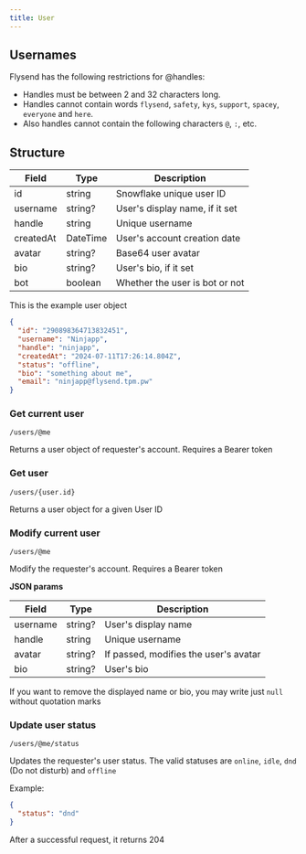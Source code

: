 ```yaml
---
title: User
---
```



## Usernames
Flysend has the following restrictions for @handles:
- Handles must be between 2 and 32 characters long.
- Handles cannot contain words `flysend`, `safety`, `kys`, `support`, `spacey`, `everyone` and `here`.
- Also handles cannot contain the following characters `@`, `:`, etc.

## Structure

| Field    | Type | Description |
| -------- | ------- | ----------- |
| id  | string    | Snowflake unique user ID | 
| username | string?     | User's display name, if it set |
| handle    | string    | Unique username |
| createdAt | DateTime | User's account creation date |
| avatar | string? | Base64 user avatar
| bio | string? | User's bio, if it set
| bot | boolean | Whether the user is bot or not

This is the example user object

```json
{
  "id": "290898364713832451",
  "username": "Ninjapp",
  "handle": "ninjapp",
  "createdAt": "2024-07-11T17:26:14.804Z",
  "status": "offline",
  "bio": "something about me",
  "email": "ninjapp@flysend.tpm.pw"
}
```

### Get current user

<Badge text="GET" variant="success" size="medium" /> `/users/@me`

Returns a user object of requester's account. Requires a Bearer token

### Get user

<Badge text="GET" variant="success" size="medium" /> `/users/{user.id}`

Returns a user object for a given User ID

### Modify current user

<Badge text="PATCH" variant="tip" size="medium" /> `/users/@me`

Modify the requester's account. Requires a Bearer token

**JSON params**

| Field    | Type | Description |
| -------- | ------- | ----------- |
| username | string?     | User's display name |
| handle    | string    | Unique username |
| avatar | string? | If passed, modifies the user's avatar
| bio | string? | User's bio

If you want to remove the displayed name or bio, you may write just `null` without quotation marks

### Update user status

<Badge text='POST' variant='note' size='medium' /> `/users/@me/status`

Updates the requester's user status. The valid statuses are `online`, `idle`, `dnd` (Do not disturb) and `offline`

Example:
```json
{
  "status": "dnd"
}
```
After a successful request, it returns 204
